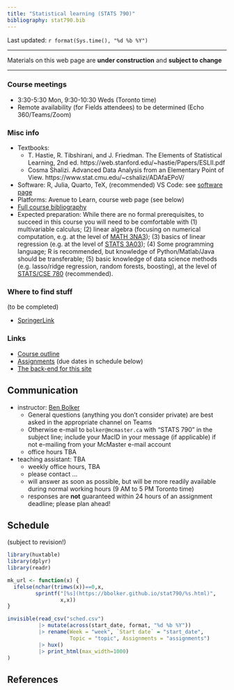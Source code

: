 ```yaml
---
title: "Statistical learning (STATS 790)"
bibliography: stat790.bib
---
```


<!-- from https://www.w3schools.com/css/css_table.asp -->
<style>
th, td {
   vertical-align: top;
   padding: 15px;
}
tr:nth-child(even) {background-color: #f2f2f2;} 
th {background-color: #ccccff;}
</style>

Last updated: `r format(Sys.time(), "%d %b %Y")`

---

Materials on this web page are **under construction** and **subject to change**

---

### Course meetings

- 3:30-5:30 Mon, 9:30-10:30 Weds (Toronto time)
- Remote availability (for Fields attendees) to be determined (Echo 360/Teams/Zoom)

### Misc info

- Textbooks:
  - T. Hastie, R. Tibshirani, and J. Friedman. The Elements of Statistical Learning, 2nd ed. https://web.stanford.edu/~hastie/Papers/ESLII.pdf
  - Cosma Shalizi. Advanced Data Analysis from an Elementary Point of View. https://www.stat.cmu.edu/~cshalizi/ADAfaEPoV/
- Software: R, Julia, Quarto, TeX, (recommended) VS Code: see [software page](software/README.html)
- Platforms: Avenue to Learn, course web page (see below)
- [Full course bibliography](stat790_bib.html)
- Expected preparation: While there are no formal prerequisites, to succeed in this course you will need to be comfortable with (1)  multivariable calculus; (2) linear algebra (focusing on numerical computation, e.g. at the level of [MATH 3NA3](https://mcmasteru365.sharepoint.com/:w:/s/sci-course-outlines/ETS28ygy6rZBs3-oLnuLkRYBMthhG_x681iQsnGSbPjHMw?e=d3VrR8)); (3) basics of linear regression (e.g. at the level of [STATS 3A03](https://mcmasteru365.sharepoint.com/:w:/s/sci-course-outlines/EX5q-QIB-lRGvCleB8YStCIB1pfpenDKNb4Uc-53WEGBrg?e=ScAtu8)); (4) Some programming language; R is recommended, but knowledge of Python/Matlab/Java should be transferable; (5) basic knowledge of data science methods (e.g. lasso/ridge regression, random forests, boosting), at the level of [STATS/CSE 780](https://mcmasteru365.sharepoint.com/:w:/s/sci-course-outlines/EVigYZ1rvklEm6iuA0SkY2YBtXn_oXAFGJQnNmm9St-y_w?e=jajZ3H) (recommended).

### Where to find stuff

(to be completed)

- [SpringerLink](https://libraryssl.lib.mcmaster.ca/libaccess/login.php?url=https%3a%2f%2flink.springer.com)

### Links

- [Course outline](outline.docx)
- [Assignments](./assignments/README.html) (due dates in schedule below)
- [The back-end for this site](https://github.com/bbolker/stat790)

## Communication

- instructor: [Ben Bolker](http://www.math.mcmaster.ca/~bolker/)
    - General questions (anything you don't consider private) are best asked in the appropriate channel on Teams
    - Otherwise e-mail to `bolker@mcmaster.ca` with "STATS 790" in the subject line; include your MacID in your message (if applicable) if not e-mailing from your McMaster e-mail account
	- office hours TBA
- teaching assistant: TBA
    - weekly office hours, TBA
    - please contact ...
	- will answer as soon as possible, but will be more readily available during normal working hours (9 AM to 5 PM Toronto time)
	- responses are **not** guaranteed within 24 hours of an assignment deadline; please plan ahead!

## Schedule

(subject to revision!)

```r
library(huxtable)
library(dplyr)
library(readr)

mk_url <- function(x) {
  ifelse(nchar(trimws(x))==0,x,
         sprintf("[%s](https://bbolker.github.io/stat790/%s.html)",
                 x,x))
}

invisible(read_csv("sched.csv")
          |> mutate(across(start_date, format, "%d %b %Y"))
          |> rename(Week = "week", `Start date` = "start_date",
                    Topic = "topic", Assignments = "assignments")
          |> hux()
          |> print_html(max_width=1000)
)
```

## References

